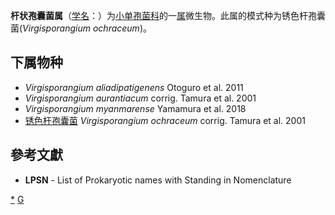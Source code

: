 {{Automatic taxobox
| taxon = Virgisporangium
| authority = Tamura et al. 2001
| type species = 锈色杆孢囊菌<br>Virgisporangium ochraceum
| type species authority = Tamura et al. 2001
| synonyms = * ''Virgosporangium'' <small>Tamura et al. 2001</small>
}}
'''杆状孢囊菌属'''（[[学名|学名]]：{{lang|la|''Virgisporangium''}}）为[[小单孢菌科|小单孢菌科]]的一[[属|属]]微生物。此属的模式种为锈色杆孢囊菌(''Virgisporangium ochraceum'')。

==下属物种==
* ''Virgisporangium aliadipatigenens'' Otoguro et al. 2011
* ''Virgisporangium aurantiacum'' corrig. Tamura et al. 2001
* ''Virgisporangium myanmarense'' Yamamura et al. 2018
* [[锈色杆孢囊菌|锈色杆孢囊菌]] ''Virgisporangium ochraceum'' corrig. Tamura et al. 2001

==參考文獻==
{{reflist}}
* '''LPSN''' - List of Prokaryotic names with Standing in Nomenclature

{{taxonbar}}

[[Category:_小单孢菌科|*]]
[[Category:_2001年描述的分类群|G]]